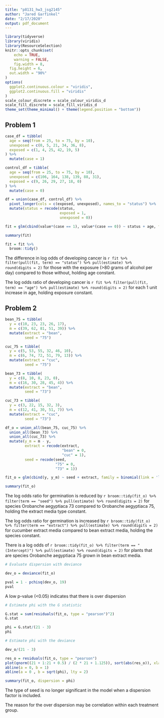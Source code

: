 ```yaml
---
title: "p8131_hw3_jsg2145"
author: "Jared Garfinkel"
date: "2/17/2020"
output: pdf_document
---
```


```r
library(tidyverse)
library(viridis)
library(ResourceSelection)
knitr::opts_chunk$set(
	echo = TRUE,
	warning = FALSE,
	fig.width = 8, 
  fig.height = 6,
  out.width = "90%"
)
options(
  ggplot2.continuous.colour = "viridis",
  ggplot2.continuous.fill = "viridis"
)
scale_colour_discrete = scale_colour_viridis_d
scale_fill_discrete = scale_fill_viridis_d
theme_set(theme_minimal() + theme(legend.position = "bottom"))
```

## Problem 1

```r
case_df = tibble(
  age = seq(from = 25, to = 75, by = 10),
  unexposed = c(0, 5, 21, 34, 36, 8),
  exposed = c(1, 4, 25, 42, 19, 5)
) %>% 
  mutate(case = 1)

control_df = tibble(
  age = seq(from = 25, to = 75, by = 10),
  unexposed = c(106, 164, 138, 139, 88, 31),
  exposed = c(9, 26, 29, 27, 18, 0)
) %>% 
  mutate(case = 0)

df = union(case_df, control_df) %>% 
  pivot_longer(cols = c(exposed, unexposed), names_to = "status") %>% 
  mutate(status = recode(status,
                         exposed = 1,
                         unexposed = 0))
```

```r
fit = glm(cbind(value*(case == 1), value*(case == 0)) ~ status + age, family = binomial(link = 'logit'), data = df)

summary(fit)

fit = fit %>% 
  broom::tidy()
```

The difference in log odds of developing cancer is `r fit %>% filter(pull(fit, term) == "status") %>% pull(estimate) %>% round(digits = 2)` for those with the exposure (>80 grams of alcohol per day) compared to those without, holding age constant.

The log odds ratio of developing cancer is `r fit %>% filter(pull(fit, term) == "age") %>% pull(estimate) %>% round(digits = 2)` for each 1 unit increase in age, holding exposure constant.

## Problem 2

```r
bean_75 = tibble(
  y = c(10, 23, 23, 26, 17),
  m = c(39, 62, 81, 51, 39)) %>% 
  mutate(extract = "bean",
         seed = "75")

cuc_75 = tibble(
  y = c(5, 53, 55, 32, 46, 10),
  m = c(6, 74, 72, 51, 79, 13)) %>% 
  mutate(extract = "cuc",
         seed = "75")

bean_73 = tibble(
  y = c(8, 10, 8, 23, 0),
  m = c(16, 30, 28, 45, 4)) %>% 
  mutate(extract = "bean",
         seed = "73")

cuc_73 = tibble(
  y = c(3, 22, 15, 32, 3),
  m = c(12, 41, 30, 51, 7)) %>% 
  mutate(extract = "cuc",
         seed = "73")

df_o = union_all(bean_75, cuc_75) %>% 
  union_all(bean_73) %>% 
  union_all(cuc_73) %>% 
  mutate(y_m = m - y,
         extract = recode(extract,
                          "bean" = 0,
                          "cuc" = 1),
         seed = recode(seed,
                       "75" = 0,
                       "73" = 1))

fit_o = glm(cbind(y, y_m) ~ seed + extract, family = binomial(link = 'logit'), df_o)

summary(fit_o)
```

The log odds ratio for germination is reduced by `r broom::tidy(fit_o) %>% filter(term == "seed") %>% pull(estimate) %>% round(digits = 2)` for species Orobanche aegyptiaca 73 compared to Orobanche aegyptiaca 75, holding the extract media type constant.

The log odds ratio for germination is increased by `r broom::tidy(fit_o) %>% filter(term == "extract") %>% pull(estimate) %>% round(digits = 2)` for cucumber extract media compared to bean extract media, holding the species constant.

There is a log odds of `r broom::tidy(fit_o) %>% filter(term == "(Intercept)") %>% pull(estimate) %>% round(digits = 2)` for plants that are species Orobanche aegyptiaca 75 grown in bean extract media.

```r
# Evaluate dispersion with deviance

dev_o = deviance(fit_o)

pval = 1 - pchisq(dev_o, 19)
pval
```

A low p-value (<0.05) indicates that there is over dispersion

```r
# Estimate phi with the G statistic

G.stat = sum(residuals(fit_o, type = "pearson")^2)
G.stat

phi = G.stat/(21 - 3)
phi

# Estimate phi with the deviance

dev_o/(21 - 3)
```

```r
res_o = residuals(fit_o, type = "pearson")
plot(qnorm((21 + 1:21 + 0.5) / (2 * 21 + 1.125)), sort(abs(res_o)), xlab = 'Expected Half-Normal Order Stats',ylab = 'Ordered Abs Pearson Residuals')
abline(a = 0, b = 1)
abline(a = 0 , b = sqrt(phi), lty = 2)
```

```r
summary(fit_o, dispersion = phi)
```

The type of seed is no longer significant in the model when a dispersion factor is included.

The reason for the over dispersion may be correlation within each treatment group.

